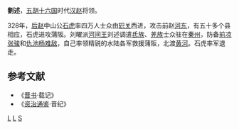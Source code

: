 '''劉述'''，[[五胡十六国|五胡十六国]]时代[[汉赵|汉赵]]将领。

328年，[[后赵|后赵]]中山公[[石虎|石虎]]率四万人士众由[[轵关|轵关]]西进，攻击前赵[[河东|河东]]，有五十多个县相应，石虎进攻蒲阪。刘曜派[[河间王|河间王]]刘述调遣[[氐族|氐族]]、[[羌族|羌族]]士众驻在[[秦州|秦州]]，防备[[前凉|前凉]][[张骏_(十六国)|张骏]]和[[仇池|仇池]][[杨难敌|杨难敌]]，自己率领精锐的水陆各军救援蒲阪，北渡[[黄河|黄河]]。石虎率军退走。

==参考文献==
*《[[晋书|晋书]]·载记》
*《[[资治通鉴|资治通鉴]]·晋纪》
[[Category:西晋人|L]]
[[Category:前赵官员|L]]
[[Category:刘姓|S]]